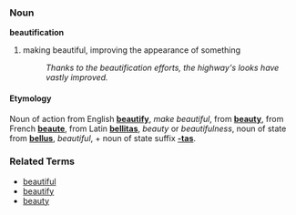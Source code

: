 ===Noun===
'''beautification'''

# making beautiful, improving the appearance of something
#: ''Thanks to the beautification efforts, the highway's looks have vastly improved.''

====Etymology====
Noun of action from English '''[[beautify]]''', ''make beautiful'', from '''[[beauty]]''', from French '''[[beaute]]''', from Latin '''[[bellitas]]''', ''beauty'' or ''beautifulness'', noun of state from '''[[bellus]]''', ''beautiful'', + noun of state suffix '''[[-tas]]'''.

===Related Terms===
*[[beautiful]]
*[[beautify]]
*[[beauty]]